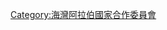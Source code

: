 {{Catnav|頁面分類|地理|大洲|亞洲|海灣阿拉伯國家合作委員會}}
{{Catnav|頁面分類|地理|大洲|亞洲|中東國家}}
{{Catnav|頁面分類|地理|國家|亞洲國家}}
{{Catnav|頁面分類|人類社會|政治|國家|亞洲國家}}

[[Category:海灣阿拉伯國家合作委員會|Category:海灣阿拉伯國家合作委員會]]